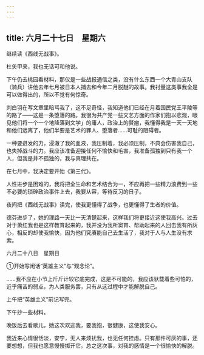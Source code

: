 ```yaml
---
---
---
```

title: 六月二十七日　星期六
---




继续读《西线无战事》。

杜矢甲来，我也无话可和他说。

下午仍去桃园看材料，那仅是一些战报通信之类，没有什么东西一个大青山支队（骑兵）讲他去年七月被日本人捕去和今年二月脱醚的故事。我衬量这类事我全是可以做得出的，所以不觉有何惊奇。

刘白羽在写文章里暗骂我了，这不足奇怪，我知道他们已经在月着国民党王平陵等的路了——这是一条堕落的路。我很为共产党一些文艺方面的作家们抱以悲观，眼见他们将一个一个地降落到文学」的庸人，政治上的赘瘤，我懂得我是一天一天地和他们远离了，他们半要是艺术的罪人、堕落者……可耻的阻碍者。

一种要迸发的力，浸澈了我的血液，我压制着，我必须压制，不典会伤害我自己，也失掉战斗的力。我应该准备迎接任何不愉快和毛害，我准备孤独到只有我一个人，但我是并不孤独的，我与真理共在。

在七月中，我决定要开始《第三代》。

人性进步是困难的，我将把全生命和艺术结合为一，不应再把一些精力浪费到一些不必要的琐碎政治事件上去，我要从容，等待反习的日子。

夜间把《西线无战事》读完，使我更懂得了战争，也更懂得了生者的价值。

德芬进步了，她的理路一天比一天清楚起来，这样我们将更接近这使我高兴。过去对于萧红我也是这样教育起来的，我并没为我所窦育、帮助起来的人回击我有所灰心，相反的却使我愉快，因为他们究赓能自己去生活了，我对于人与人生没有求索。





六月二十八日　星期日


①开始写闲话“英雄主义”与“观念论”。



……我不应在小节上斤斤计较它底完成，这是不可能的，我应该驮载着些可怕的，近乎痛苦的弱点，为人类服务罢，只有从这过程中才能解脱自己。

上午把“英雄主义”前记写完。

下午抄一些材料。

晚饭后去看歌儿，她这次欢迎我，要我抱，很健康，这使我安心。

我近来心情很恬淡，安宁，无人来烦扰我，也无任何挂虑。只有那件可厌的事，还要想想，但我也愿意慢慢掷开它。总之这次事，对我的感情是一个很愉快的解脱。